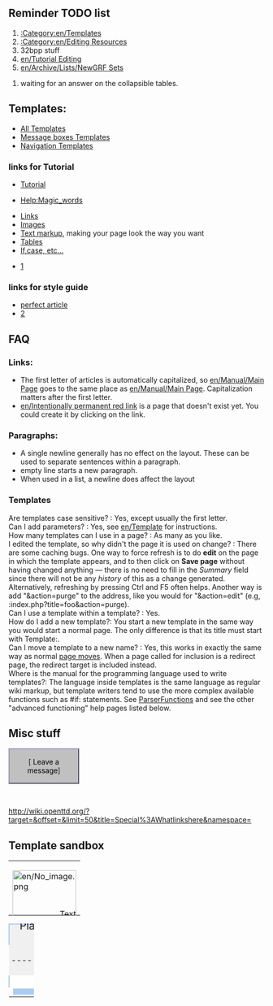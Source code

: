 {{en/TOCleft}}

{{en/Note|This user is inactive since 21/03/2010}}
{{en/Note|This is My work/test space  please ignore it.}}

{{en/-}}

==Reminder TODO list==
# [[:Category:en/Templates]]
# [[:Category:en/Editing Resources]]
# 32bpp stuff
# [[en/Tutorial Editing]]
# [[en/Archive/Lists/NewGRF Sets]]


# waiting for an answer on the collapsible tables.


==Templates:==

*[[:Category:en/Templates|All Templates]]
*[[:Category:en/Message boxes|Message boxes Templates]]
*[[:Category:en/Navigation|Navigation Templates]]


===links for Tutorial===

*[http://en.wikipedia.org/wiki/Wikipedia:Tutorial Tutorial]

*[http://www.mediawiki.org/wiki/Help:Magic_words Help:Magic_words]

*[http://meta.wikimedia.org/wiki/Help:Link Links]
*[http://www.mediawiki.org/wiki/Help:Images Images]
*[http://meta.wikimedia.org/wiki/Help:Advanced_editing Text markup], making your page look the way you want
*[http://meta.wikimedia.org/wiki/Help:Table Tables]
*[http://www.mediawiki.org/wiki/Help:Extension:ParserFunctions If,case, etc...]

* [http://meta.wikimedia.org/wiki/Cheatsheet]


=== links for style guide ===
* [http://en.wikipedia.org/wiki/Wikipedia:The perfect article]
* [http://en.wikipedia.org/wiki/Wikipedia:Manual_of_Style]


==FAQ==
<!--
{{Navtab Tutorial|This=7}}

<div style="border:2px solid #A3B1BF; padding:.5em 1em 1em 1em; border-top:none; background-color:#fff; color:#000">
-->



===Links:===
* The first letter of articles is automatically capitalized, so [[en/Manual/Main Page]] goes to the same place as [[en/Manual/Main Page]]. Capitalization matters after the first letter.
* [[en/Intentionally permanent red link]] is a page that doesn't exist yet. You could create it by clicking on the link.

===Paragraphs:===
* A single newline generally has no effect on the layout. These can be used to separate sentences within a paragraph.
* empty line starts a new paragraph.
* When used in a list, a newline does affect the layout




===Templates===
; Are templates case sensitive? : Yes, except usually the first letter.
; Can I add parameters? : Yes, see [[en/Template]] for instructions.
; How many templates can I use in a page? : As many as you like.
; I edited the template, so why didn't the page it is used on change? : There are some caching bugs. One way to force refresh is to do '''edit''' on the page in which the template appears, and to then click on '''Save page''' without having changed anything&nbsp;— there is no need to fill in the ''Summary'' field since there will not be any ''history'' of this as a change generated.  Alternatively, refreshing by pressing Ctrl and F5 often helps.  Another way is add "&action=purge" to the address, like you would for "&action=edit" (e.g, :index.php?title=foo&action=purge).
; Can I use a template within a template? : Yes.
;How do I add a new template?: You start a new template in the same way you would start a normal page. The only difference is that its title must start with Template:.
; Can I move a template to a new name? : Yes, this works in exactly the same way as normal [[en/Renaming (moving) a page|page moves]]. When a page called for inclusion is a redirect page, the redirect target is included instead.
; Where is the manual for the programming language used to write templates?: The language inside templates is the same language as regular wiki markup, but template writers tend to use the more complex available functions such as #if: statements.  See [[en/Mw/Help/Extension/ParserFunctions|ParserFunctions]] and see the other "advanced functioning" help pages listed below.

<!--
</div><noinclude>[[Category:OpenTTD Wiki|*7]]</noinclude>
-->


==Misc stuff==
<!-- leave a message :) -->
<div class="plainlinks" style="background-color:#C0C0C0;border:2px outset #9999bb;text-align:center;padding:2px 5px;width:125px">[{{fullurl:User talk:{{PAGENAMEE}}|action=edit&section=new}} <font color=#000000>Leave a message</font>]</div><br><noinclude>


http://wiki.openttd.org/?target=&offset=&limit=50&title=Special%3AWhatlinkshere&namespace=



==Template sandbox==

<onlyinclude>
<!--Picture Template-->

{| style="background:#c0c0c0; border:1px solid #000000; -moz-border-radius:5px;"
|- align="center"
|

<div style="position:relative; height: 100px; width: 125px;">
<div style="position: absolute; top: 80px; left: 0px; width: 125px; overflow: hidden; line-height: 12px; z-index: 4; text-align: right;">

<noinclude>Text</noinclude>
</div>

<div style="position: absolute; top: 0px; left: 0px; z-index: 2"><includeonly>[[File:en/No image.png|125x100px]]</includeonly><noinclude>image</noinclude></div>
</div>
|}


<!--framework Template-->

{| style="margin-bottom:.5em; width:100%; font-size:95%; text-align:left; padding:-2px; background:none" cellpadding="0" cellspacing="0"
| rowspan="2" width="100%" style="background:#F0F0F0; border:2px solid #ABCDEF; border-bottom:0; padding-right:1em; -moz-border-radius-topright:5em" | 
<div style="font-size:130%; margin-top:-33px; padding-left:43px"> '''{{{Title}}}'''</div><div style="font-size:130%; margin-top:-16px; padding-left:12px; cursor:default;">Placeholder</div> 
|-
| style="border-bottom:2px solid #ABCDEF;" |
|-
| colspan="3" style="padding:4px; background:#F0F0F0; border:2px solid #; border-top:0; border-bottom:0" width="50%" valign="top" | {{{Text}}}
----  
|-
| colspan="3" style="padding:4px; background:#FFF; border:2px solid #ABCDEF; border-top:0; border-bottom:0" width="50%" valign="top" | <span style="float:right; font-family:Verdana, Arial, Helvetica, sans-serif; font-size: 80%; padding:0 .5em 0 2em">{{{Footer}}}</span> 
|-
| colspan="3" | <div style="-moz-border-radius-bottomright:1em; -moz-border-radius-bottomleft:1em; background:#ABCDEF; height:10px; border:1px solid #ABCDEF; border-right:2px solid #ABCDEF; border-left:2px solid #ABCDEF;">
</div>
|}


</onlyinclude>